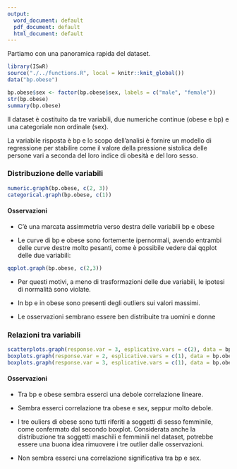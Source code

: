 ```yaml
---
output:
  word_document: default
  pdf_document: default
  html_document: default
---
```

Partiamo con una panoramica rapida del dataset.

```r
library(ISwR)
source("./../functions.R", local = knitr::knit_global())
data("bp.obese")

bp.obese$sex <- factor(bp.obese$sex, labels = c("male", "female"))
str(bp.obese)
summary(bp.obese)
```

Il dataset è costituito da tre variabili, due numeriche continue (obese e bp) e una categoriale non ordinale (sex). 

La variabile risposta è bp e lo scopo dell'analisi è fornire un modello di regressione
per stabilire come il valore della pressione sistolica delle persone vari a seconda del loro
indice di obesità e del loro sesso.

### Distribuzione delle variabili
```r
numeric.graph(bp.obese, c(2, 3))
categorical.graph(bp.obese, c(1))
```
#### Osservazioni

-   C'è una marcata assimmetria verso destra delle variabili bp e obese

-   Le curve di bp e obese sono fortemente ipernormali, avendo entrambi delle
    curve destre molto pesanti, come è possibile vedere dai qqplot delle due variabili:
```r
qqplot.graph(bp.obese, c(2,3))
```

-   Per questi motivi, a meno di trasformazioni delle due variabili, le ipotesi di
    normalità sono violate.

-   In bp e in obese sono presenti degli outliers sui valori massimi.

-   Le osservazioni sembrano essere ben distribuite tra uomini e donne

### Relazioni tra variabili
```r
scatterplots.graph(response.var = 3, esplicative.vars = c(2), data = bp.obese)
boxplots.graph(response.var = 2, esplicative.vars = c(1), data = bp.obese)
boxplots.graph(response.var = 3, esplicative.vars = c(1), data = bp.obese)
```
#### Osservazioni

-   Tra bp e obese sembra esserci una debole correlazione lineare.

-   Sembra esserci correlazione tra obese e sex, seppur molto debole.

-   I tre ouliers di obese sono tutti riferiti a soggetti di sesso femminile,
    come confermato dal secondo boxplot. Considerata anche la distribuzione
    tra soggetti maschili e femminili nel dataset, potrebbe essere una buona
    idea rimuovere i tre outlier dalle osservazioni.

-   Non sembra esserci una correlazione significativa tra bp e sex.
